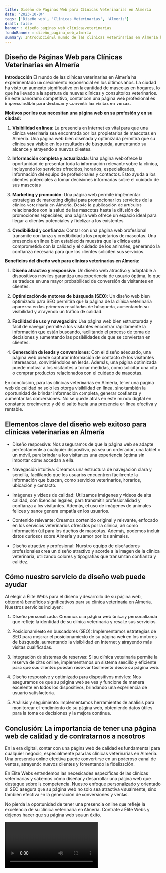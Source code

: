 ```yaml
---
title: Diseño de Páginas Web para Clínicas Veterinarias en Almería
date: '2023-10-04'
tags: ['Diseño web', 'Clínicas Veterinarias', 'Almería']
draft: false
banner : diseño_paginas_web_clínicasveterinarias
fondoBanner : diseño_pagina_web_almería
summary: IntroducciónEl mundo de las clínicas veterinarias en Almería ha experimentado un crecimiento exponencial en los últimos años. La ciudad ha visto un aumento significativo en la cantidad de mascotas en hogares, lo que ha llevado a la apertura de nuevas clínicas y consultorios veterinarios. En este panorama competitivo, contar con una página web profesional es imprescindible para destacar y convertir las visitas en ventas.
---
```


## Diseño de Páginas Web para Clínicas Veterinarias en Almería

**Introducción**
El mundo de las clínicas veterinarias en Almería ha experimentado un crecimiento exponencial en los últimos años. La ciudad ha visto un aumento significativo en la cantidad de mascotas en hogares, lo que ha llevado a la apertura de nuevas clínicas y consultorios veterinarios. En este panorama competitivo, contar con una página web profesional es imprescindible para destacar y convertir las visitas en ventas.

**Motivos por los que necesitan una página web en su profesión y en su ciudad:**

1. **Visibilidad en línea**: La presencia en Internet es vital para que una clínica veterinaria sea encontrada por los propietarios de mascotas en Almería. Una página web bien diseñada y optimizada permitirá que su clínica sea visible en los resultados de búsqueda, aumentando su alcance y atrayendo a nuevos clientes.

2. **Información completa y actualizada**: Una página web ofrece la oportunidad de presentar toda la información relevante sobre la clínica, incluyendo los servicios ofrecidos, horarios, especialidades, información del equipo de profesionales y contactos. Esto ayuda a los clientes potenciales a tomar decisiones informadas sobre el cuidado de sus mascotas.

3. **Marketing y promoción**: Una página web permite implementar estrategias de marketing digital para promocionar los servicios de la clínica veterinaria en Almería. Desde la publicación de artículos relacionados con la salud de las mascotas hasta la difusión de promociones especiales, una página web ofrece un espacio ideal para llegar a clientes potenciales y fidelizar a los existentes.

4. **Credibilidad y confianza**: Contar con una página web profesional transmite confianza y credibilidad a los propietarios de mascotas. Una presencia en línea bien establecida muestra que la clínica está comprometida con la calidad y el cuidado de los animales, generando la confianza necesaria para que los clientes soliciten sus servicios.

**Beneficios del diseño web para clínicas veterinarias en Almería:**

1. **Diseño atractivo y responsive**: Un diseño web atractivo y adaptable a dispositivos móviles garantiza una experiencia de usuario óptima, lo que se traduce en una mayor probabilidad de conversión de visitantes en clientes.

2. **Optimización de motores de búsqueda (SEO)**: Un diseño web bien optimizado para SEO permitirá que la página de la clínica veterinaria aparezca en los primeros resultados de búsqueda, aumentando su visibilidad y atrayendo un tráfico de calidad.

3. **Facilidad de uso y navegación**: Una página web bien estructurada y fácil de navegar permite a los visitantes encontrar rápidamente la información que están buscando, facilitando el proceso de toma de decisiones y aumentando las posibilidades de que se conviertan en clientes.

4. **Generación de leads y conversiones**: Con el diseño adecuado, una página web puede capturar información de contacto de los visitantes interesados, convirtiéndolos en leads. Además, una página optimizada puede motivar a los visitantes a tomar medidas, como solicitar una cita o comprar productos relacionados con el cuidado de mascotas.

En conclusión, para las clínicas veterinarias en Almería, tener una página web de calidad no solo les otorga visibilidad en línea, sino también la oportunidad de brindar información completa, generar confianza y aumentar las conversiones. No se quede atrás en este mundo digital en constante crecimiento y dé el salto hacia una presencia en línea efectiva y rentable.

<GifSeo />

<Cta />

## Elementos clave del diseño web exitoso para clínicas veterinarias en Almería

- Diseño responsive: Nos aseguramos de que la página web se adapte perfectamente a cualquier dispositivo, ya sea un ordenador, una tablet o un móvil, para brindar a los visitantes una experiencia óptima sin importar cómo accedan a ella.

- Navegación intuitiva: Creamos una estructura de navegación clara y sencilla, facilitando que los usuarios encuentren fácilmente la información que buscan, como servicios veterinarios, horarios, ubicación y contacto.

- Imágenes y vídeos de calidad: Utilizamos imágenes y vídeos de alta calidad, con licencias legales, para transmitir profesionalidad y confianza a los visitantes. Además, el uso de imágenes de animales felices y sanos genera empatía en los usuarios.

- Contenido relevante: Creamos contenido original y relevante, enfocado en los servicios veterinarios ofrecidos por la clínica, así como información útil para los dueños de mascotas. Además, podemos incluir datos curiosos sobre Almería y su amor por los animales.

- Diseño atractivo y profesional: Nuestro equipo de diseñadores profesionales crea un diseño atractivo y acorde a la imagen de la clínica veterinaria, utilizando colores y tipografías que transmitan confianza y calidez.

## Cómo nuestro servicio de diseño web puede ayudar

Al elegir a Élite Webs para el diseño y desarrollo de su página web, obtendrá beneficios significativos para su clínica veterinaria en Almería. Nuestros servicios incluyen:

1. Diseño personalizado: Creamos una página web única y personalizada que refleje la identidad de su clínica veterinaria y resalte sus servicios.

2. Posicionamiento en buscadores (SEO): Implementamos estrategias de SEO para mejorar el posicionamiento de su página web en los motores de búsqueda, aumentando la visibilidad en Internet y atrayendo más visitas cualificadas.

3. Integración de sistemas de reservas: Si su clínica veterinaria permite la reserva de citas online, implementamos un sistema sencillo y eficiente para que sus clientes puedan reservar fácilmente desde su página web.

4. Diseño responsive y optimizado para dispositivos móviles: Nos aseguramos de que su página web se vea y funcione de manera excelente en todos los dispositivos, brindando una experiencia de usuario satisfactoria.

5. Análisis y seguimiento: Implementamos herramientas de análisis para monitorear el rendimiento de su página web, obteniendo datos útiles para la toma de decisiones y la mejora continua.

## Conclusión: La importancia de tener una página web de calidad y de contratarnos a nosotros

En la era digital, contar con una página web de calidad es fundamental para cualquier negocio, especialmente para las clínicas veterinarias en Almería. Una presencia online efectiva puede convertirse en un poderoso canal de ventas, atrayendo nuevos clientes y fomentando la fidelización.

En Élite Webs entendemos las necesidades específicas de las clínicas veterinarias y sabemos cómo diseñar y desarrollar una página web que destaque sobre la competencia. Nuestro enfoque personalizado y orientado al SEO asegura que su página web no solo sea atractiva visualmente, sino también efectiva en la generación de conversiones y ventas.

No pierda la oportunidad de tener una presencia online que refleje la excelencia de su clínica veterinaria en Almería. Contrate a Élite Webs y déjenos hacer que su página web sea un éxito.

<Video />

<CtaBot job='Clínicas Veterinarias' city='Almería'/>

<Gmaps query='Almería+españa+maps' />